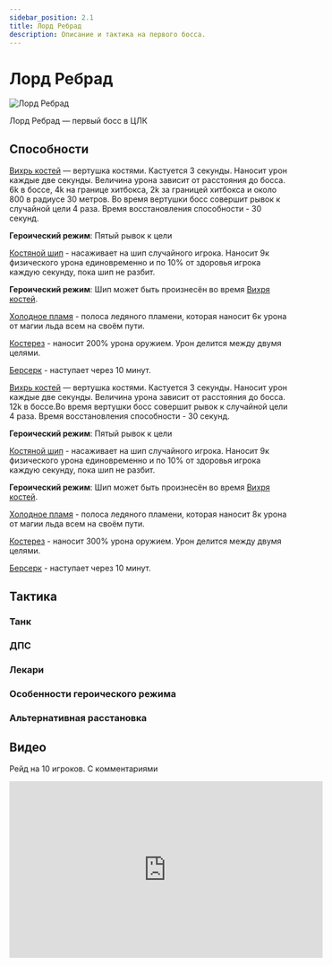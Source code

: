```yaml
---
sidebar_position: 2.1
title: Лорд Ребрад
description: Описание и тактика на первого босса.
---
```



# Лорд Ребрад

![Лорд Ребрад](/img/icc/Lord_Marrowgar.jpg)

Лорд Ребрад — первый босс в ЦЛК

## Способности

<Tabs>
  <TabItem value="10" label="10 игроков">

[Вихрь костей](https://www.wowhead.com/wotlk/ru/spell=69076) — вертушка костями. Кастуется 3 секунды. Наносит урон
каждые две секунды. Величина урона зависит от расстояния до босса. 6k в боссе, 4k на границе хитбокса, 2k за границей
хитбокса и около 800 в радиусе 30 метров. Во время вертушки босс совершит рывок к случайной цели 4 раза. Время
восстановления способности - 30 секунд.

**Героический режим**: Пятый рывок к цели

[Костяной шип](https://www.wowhead.com/wotlk/ru/spell=69057) - насаживает на шип случайного игрока. Наносит
9к <span className="dmg-phis">физического</span> урона единовременно и по 10% от здоровья игрока каждую секунду, пока
шип не разбит.

**Героический режим**: Шип может быть произнесён во время [Вихря костей](https://www.wowhead.com/wotlk/ru/spell=69076).

[Холодное пламя](https://www.wowhead.com/wotlk/ru/spell=69146) - полоса ледяного пламени, которая наносит 6к урона от
магии <span className="dmg-ice">льда</span> всем на своём пути.

[Костерез](https://www.wowhead.com/wotlk/ru/spell=69055) - наносит 200% урона оружием. Урон делится между двумя целями.

[Берсерк](https://www.wowhead.com/wotlk/spell=47008) - наступает через 10 минут.

  </TabItem>
  <TabItem value="25" label="25 игроков">

[Вихрь костей](https://www.wowhead.com/wotlk/ru/spell=69076) — вертушка костями. Кастуется 3 секунды. Наносит урон
каждые две секунды. Величина урона зависит от расстояния до босса. 12k в боссе.Во время вертушки босс совершит рывок к
случайной цели 4 раза. Время восстановления способности - 30 секунд.

**Героический режим**: Пятый рывок к цели

[Костяной шип](https://www.wowhead.com/wotlk/ru/spell=69057) - насаживает на шип случайного игрока. Наносит
9к <span className="dmg-phis">физического</span> урона единовременно и по 10% от здоровья игрока каждую секунду, пока
шип не разбит.

**Героический режим**: Шип может быть произнесён во время [Вихря костей](https://www.wowhead.com/wotlk/ru/spell=69076).

[Холодное пламя](https://www.wowhead.com/wotlk/ru/spell=69146) - полоса ледяного пламени, которая наносит 8к урона от
магии <span className="dmg-ice">льда</span> всем на своём пути.

[Костерез](https://www.wowhead.com/wotlk/ru/spell=69055) - наносит 300% урона оружием. Урон делится между двумя целями.

[Берсерк](https://www.wowhead.com/wotlk/spell=47008) - наступает через 10 минут.

  </TabItem>
</Tabs>

## Тактика

### Танк

### ДПС

### Лекари

### Особенности героического режима

### Альтернативная расстановка

## Видео

Рейд на 10 игроков. С комментариями
<iframe width="560" height="315" src="https://www.youtube.com/embed/X76JrFpY9dQ" title="YouTube video player" frameBorder="0" allow="accelerometer; autoplay; clipboard-write; encrypted-media; gyroscope; picture-in-picture; web-share" allowfullscreen></iframe>


